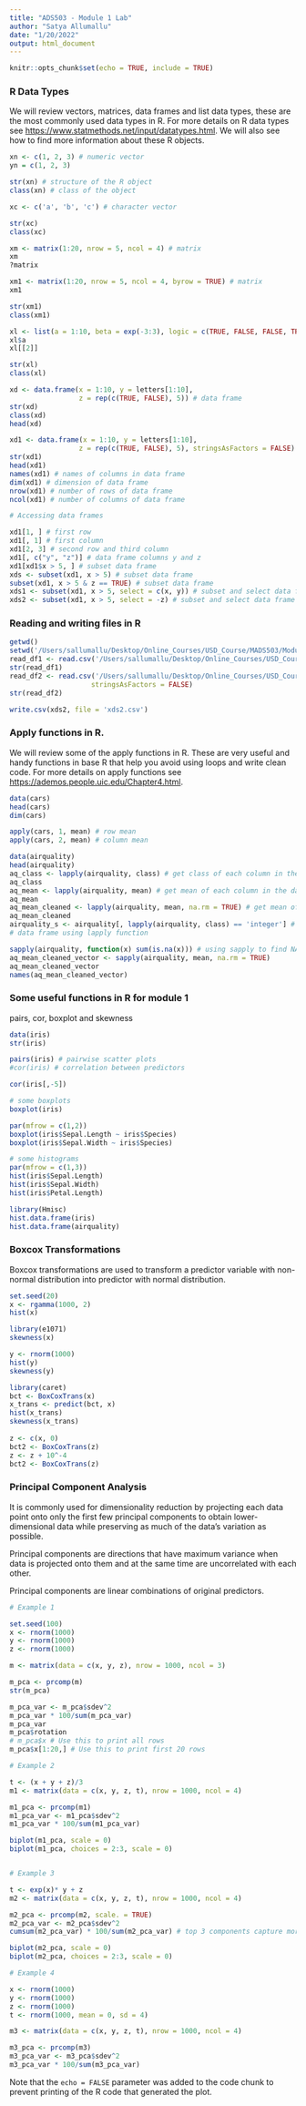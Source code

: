 ```yaml
---
title: "ADS503 - Module 1 Lab"
author: "Satya Allumallu"
date: "1/20/2022"
output: html_document
---
```


```r
knitr::opts_chunk$set(echo = TRUE, include = TRUE)
```

### R Data Types

We will review vectors, matrices, data frames and list data types, these are the most commonly used data types in R. For more details on R data types see <https://www.statmethods.net/input/datatypes.html>. We will also see how to find more information about these R objects.


```r

xn <- c(1, 2, 3) # numeric vector
yn = c(1, 2, 3)

str(xn) # structure of the R object
class(xn) # class of the object

xc <- c('a', 'b', 'c') # character vector

str(xc)
class(xc)

xm <- matrix(1:20, nrow = 5, ncol = 4) # matrix
xm
?matrix

xm1 <- matrix(1:20, nrow = 5, ncol = 4, byrow = TRUE) # matrix
xm1

str(xm1)
class(xm1)

xl <- list(a = 1:10, beta = exp(-3:3), logic = c(TRUE, FALSE, FALSE, TRUE)) # list
xl$a
xl[[2]]

str(xl)
class(xl)

xd <- data.frame(x = 1:10, y = letters[1:10], 
                 z = rep(c(TRUE, FALSE), 5)) # data frame
str(xd)
class(xd)
head(xd)

xd1 <- data.frame(x = 1:10, y = letters[1:10], 
                 z = rep(c(TRUE, FALSE), 5), stringsAsFactors = FALSE) # data frame
str(xd1)
head(xd1)
names(xd1) # names of columns in data frame
dim(xd1) # dimension of data frame
nrow(xd1) # number of rows of data frame
ncol(xd1) # number of columns of data frame

# Accessing data frames

xd1[1, ] # first row
xd1[, 1] # first column
xd1[2, 3] # second row and third column
xd1[, c("y", "z")] # data frame columns y and z
xd1[xd1$x > 5, ] # subset data frame
xds <- subset(xd1, x > 5) # subset data frame
subset(xd1, x > 5 & z == TRUE) # subset data frame
xds1 <- subset(xd1, x > 5, select = c(x, y)) # subset and select data frame
xds2 <- subset(xd1, x > 5, select = -z) # subset and select data frame

```


### Reading and writing files in R


```r

getwd()
setwd('/Users/sallumallu/Desktop/Online_Courses/USD_Course/MADS503/Module1')
read_df1 <- read.csv('/Users/sallumallu/Desktop/Online_Courses/USD_Course/MADS503/Module1/hcvdat0.csv')
str(read_df1)
read_df2 <- read.csv('/Users/sallumallu/Desktop/Online_Courses/USD_Course/MADS503/Module1/hcvdat0.csv',
                    stringsAsFactors = FALSE)
str(read_df2)

write.csv(xds2, file = 'xds2.csv')

```

### Apply functions in R.

We will review some of the apply functions in R. These are very useful and handy functions in base R that help you avoid using loops and write clean code. For more details on apply functions see <https://ademos.people.uic.edu/Chapter4.html>.

```r

data(cars)
head(cars)
dim(cars)

apply(cars, 1, mean) # row mean
apply(cars, 2, mean) # column mean

data(airquality)
head(airquality)
aq_class <- lapply(airquality, class) # get class of each column in the data frame
aq_class
aq_mean <- lapply(airquality, mean) # get mean of each column in the data frame
aq_mean
aq_mean_cleaned <- lapply(airquality, mean, na.rm = TRUE) # get mean of each column in the data frame
aq_mean_cleaned
airquality_s <- airquality[, lapply(airquality, class) == 'integer'] # subset
# data frame using lapply function

sapply(airquality, function(x) sum(is.na(x))) # using sapply to find NA's
aq_mean_cleaned_vector <- sapply(airquality, mean, na.rm = TRUE)
aq_mean_cleaned_vector
names(aq_mean_cleaned_vector)

```


### Some useful functions in R for module 1

pairs, cor, boxplot and skewness

```r

data(iris)
str(iris)

pairs(iris) # pairwise scatter plots
#cor(iris) # correlation between predictors

cor(iris[,-5])

# some boxplots
boxplot(iris)

par(mfrow = c(1,2))
boxplot(iris$Sepal.Length ~ iris$Species)
boxplot(iris$Sepal.Width ~ iris$Species)

# some histograms
par(mfrow = c(1,3))
hist(iris$Sepal.Length)
hist(iris$Sepal.Width)
hist(iris$Petal.Length)

library(Hmisc)
hist.data.frame(iris)
hist.data.frame(airquality)

```

### Boxcox Transformations 

Boxcox transformations are used to transform a predictor variable with non-normal distribution into predictor with normal distribution.

```r

set.seed(20)
x <- rgamma(1000, 2)
hist(x)

library(e1071)
skewness(x)

y <- rnorm(1000)
hist(y)
skewness(y)

library(caret)
bct <- BoxCoxTrans(x)
x_trans <- predict(bct, x)
hist(x_trans)
skewness(x_trans)
         
z <- c(x, 0)
bct2 <- BoxCoxTrans(z)
z <- z + 10^-4
bct2 <- BoxCoxTrans(z)

```

### Principal Component Analysis

It is commonly used for dimensionality reduction by projecting each data point 
onto only the first few principal components to obtain lower-dimensional data 
while preserving as much of the data's variation as possible. 

Principal components are directions that have maximum variance when data is 
projected onto them and at the same time are uncorrelated with each other.

Principal components are linear combinations of original predictors.

```r

# Example 1

set.seed(100)
x <- rnorm(1000)
y <- rnorm(1000)
z <- rnorm(1000)

m <- matrix(data = c(x, y, z), nrow = 1000, ncol = 3)

m_pca <- prcomp(m)
str(m_pca)

m_pca_var <- m_pca$sdev^2
m_pca_var * 100/sum(m_pca_var)
m_pca_var
m_pca$rotation
# m_pca$x # Use this to print all rows
m_pca$x[1:20,] # Use this to print first 20 rows

# Example 2

t <- (x + y + z)/3
m1 <- matrix(data = c(x, y, z, t), nrow = 1000, ncol = 4)

m1_pca <- prcomp(m1)
m1_pca_var <- m1_pca$sdev^2
m1_pca_var * 100/sum(m1_pca_var)

biplot(m1_pca, scale = 0)
biplot(m1_pca, choices = 2:3, scale = 0)


# Example 3

t <- exp(x)* y + z
m2 <- matrix(data = c(x, y, z, t), nrow = 1000, ncol = 4)

m2_pca <- prcomp(m2, scale. = TRUE)
m2_pca_var <- m2_pca$sdev^2
cumsum(m2_pca_var) * 100/sum(m2_pca_var) # top 3 components capture more 90% of variance

biplot(m2_pca, scale = 0)
biplot(m2_pca, choices = 2:3, scale = 0)

# Example 4

x <- rnorm(1000)
y <- rnorm(1000)
z <- rnorm(1000)
t <- rnorm(1000, mean = 0, sd = 4)

m3 <- matrix(data = c(x, y, z, t), nrow = 1000, ncol = 4)

m3_pca <- prcomp(m3)
m3_pca_var <- m3_pca$sdev^2
m3_pca_var * 100/sum(m3_pca_var)

```


Note that the `echo = FALSE` parameter was added to the code chunk to prevent printing of the R code that generated the plot.
